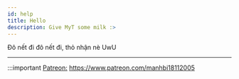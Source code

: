 ```yaml
---
id: help
title: Hello
description: Give MyT some milk :>
---
```


Đô nết đi đô nết đi, thỏ nhận nè UwU

---

:::important
[​Patreon:](https://www.patreon.com/manhbi18112005​) https://www.patreon.com/manhbi18112005​
